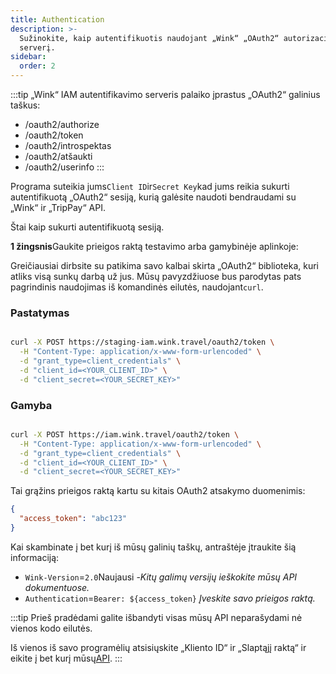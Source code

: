 ```yaml
---
title: Authentication
description: >-
  Sužinokite, kaip autentifikuotis naudojant „Wink“ „OAuth2“ autorizacijos
  serverį.
sidebar:
  order: 2
---
```

:::tip
„Wink“ IAM autentifikavimo serveris palaiko įprastus „OAuth2“ galinius taškus:

* /oauth2/authorize
* /oauth2/token
* /oauth2/introspektas
* /oauth2/atšaukti
* /oauth2/userinfo
  :::

Programa suteikia jums`Client ID`ir`Secret Key`kad jums reikia sukurti autentifikuotą „OAuth2“ sesiją, kurią galėsite naudoti bendraudami su „Wink“ ir „TripPay“ API.

Štai kaip sukurti autentifikuotą sesiją.

**1 žingsnis**Gaukite prieigos raktą testavimo arba gamybinėje aplinkoje:

Greičiausiai dirbsite su patikima savo kalbai skirta „OAuth2“ biblioteka, kuri atliks visą sunkų darbą už jus.
Mūsų pavyzdžiuose bus parodytas pats pagrindinis naudojimas iš komandinės eilutės, naudojant`curl`.

### Pastatymas

```bash

curl -X POST https://staging-iam.wink.travel/oauth2/token \
  -H "Content-Type: application/x-www-form-urlencoded" \
  -d "grant_type=client_credentials" \
  -d "client_id=<YOUR_CLIENT_ID>" \
  -d "client_secret=<YOUR_SECRET_KEY>"

```

### Gamyba

```bash

curl -X POST https://iam.wink.travel/oauth2/token \
  -H "Content-Type: application/x-www-form-urlencoded" \
  -d "grant_type=client_credentials" \
  -d "client_id=<YOUR_CLIENT_ID>" \
  -d "client_secret=<YOUR_SECRET_KEY>"

```

Tai grąžins prieigos raktą kartu su kitais OAuth2 atsakymo duomenimis:

```json
{
  "access_token": "abc123"
}
```

Kai skambinate į bet kurį iš mūsų galinių taškų, antraštėje įtraukite šią informaciją:

* `Wink-Version`=`2.0`Naujausi -*Kitų galimų versijų ieškokite mūsų API dokumentuose.*
* `Authentication`=`Bearer: ${access_token}` *Įveskite savo prieigos raktą.*

:::tip
Prieš pradėdami galite išbandyti visas mūsų API neparašydami nė vienos kodo eilutės.

Iš vienos iš savo programėlių atsisiųskite „Kliento ID“ ir „Slaptąjį raktą“ ir eikite į bet kurį mūsų[API](/developers/apis).
:::

